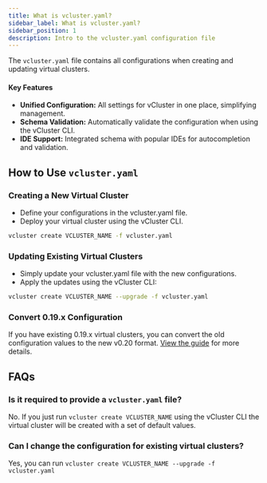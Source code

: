 ```yaml
---
title: What is vcluster.yaml?
sidebar_label: What is vcluster.yaml?
sidebar_position: 1
description: Intro to the vcluster.yaml configuration file
---
```




The `vcluster.yaml` file contains all configurations when creating and updating virtual clusters. 


#### Key Features
- **Unified Configuration:** All settings for vCluster in one place, simplifying management.
- **Schema Validation:** Automatically validate the configuration when using the vCluster CLI.
- **IDE Support:** Integrated schema with popular IDEs for autocompletion and validation.


## How to Use `vcluster.yaml`
### Creating a New Virtual Cluster
- Define your configurations in the vcluster.yaml file.
- Deploy your virtual cluster using the vCluster CLI.
```bash
vcluster create VCLUSTER_NAME -f vcluster.yaml
```
<DeployBeta2/>

### Updating Existing Virtual Clusters
- Simply update your vcluster.yaml file with the new configurations.
- Apply the updates using the vCluster CLI:
```bash
vcluster create VCLUSTER_NAME --upgrade -f vcluster.yaml
```
<DeployChangesBeta/>

### Convert 0.19.x Configuration
If you have existing 0.19.x virtual clusters, you can convert the old configuration values to the new v0.20 format. [View the guide](../reference/migrations/0-20-migration) for more details. 


## FAQs

### Is it required to provide a `vcluster.yaml` file?
No. If you just run `vcluster create VCLUSTER_NAME` using the vCluster CLI the virtual cluster will be created with a set of default values.

### Can I change the configuration for existing virtual clusters?
Yes, you can run `vcluster create VCLUSTER_NAME --upgrade -f vcluster.yaml` 